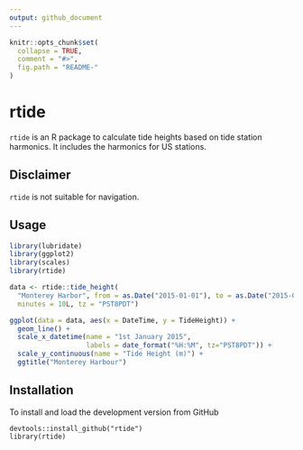 ```yaml
---
output: github_document
---
```


<!-- README.md is generated from README.Rmd. Please edit that file -->

```r
knitr::opts_chunk$set(
  collapse = TRUE,
  comment = "#>",
  fig.path = "README-"
)
```

# rtide

`rtide` is an R package to calculate tide heights based on tide station harmonics.
It includes the harmonics for US stations.

## Disclaimer

`rtide` is not suitable for navigation.

## Usage

```r
library(lubridate)
library(ggplot2)
library(scales)
library(rtide)
```

```r
data <- rtide::tide_height(
  "Monterey Harbor", from = as.Date("2015-01-01"), to = as.Date("2015-01-01"), 
  minutes = 10L, tz = "PST8PDT")

ggplot(data = data, aes(x = DateTime, y = TideHeight)) + 
  geom_line() + 
  scale_x_datetime(name = "1st January 2015", 
                   labels = date_format("%H:%M", tz="PST8PDT")) +
  scale_y_continuous(name = "Tide Height (m)") +
  ggtitle("Monterey Harbour")
```

## Installation

To install and load the development version from GitHub
```
devtools::install_github("rtide")
library(rtide)
```
